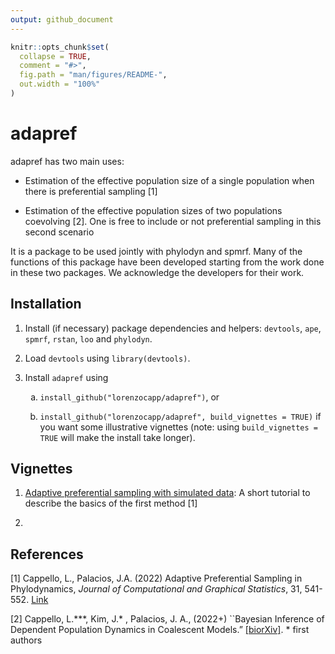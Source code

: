 ```yaml
---
output: github_document
---
```


<!-- README.md is generated from README.Rmd. Please edit that file -->

```r
knitr::opts_chunk$set(
  collapse = TRUE,
  comment = "#>",
  fig.path = "man/figures/README-",
  out.width = "100%"
)
```

# adapref

<!-- badges: start -->
<!-- badges: end -->

adapref has two main uses: 

- Estimation of the effective population size of a single population when there is preferential sampling [1]

- Estimation of the effective population sizes of two populations coevolving [2]. One is free to include or not preferential sampling in this second scenario

It is a package to be used jointly with phylodyn and spmrf. Many of the functions of this package have been developed starting from the work done in these two packages. We acknowledge the developers for their work. 

## Installation

1. Install (if necessary) package dependencies and helpers: `devtools`, `ape`, `spmrf`, `rstan`, `loo` and `phylodyn`.

2. Load `devtools` using `library(devtools)`.

3. Install `adapref` using

    a. `install_github("lorenzocapp/adapref")`, or

    b. `install_github("lorenzocapp/adapref", build_vignettes = TRUE)` if you want some illustrative vignettes (note: using `build_vignettes = TRUE` will make the install take longer).

## Vignettes

1. [Adaptive preferential sampling with simulated data](https://github.com/lorenzocapp/adapref/blob/master/vignettes/adapref_intro.Rmd): A short tutorial to describe the basics of the first method [1]

2. 

## References

[1] Cappello, L., Palacios, J.A. (2022) Adaptive Preferential Sampling in Phylodynamics, *Journal of Computational and Graphical Statistics*, 31, 541-552. [Link](https://www.tandfonline.com/doi/full/10.1080/10618600.2021.1987256)

[2] Cappello, L.**\*,  Kim, J.\* , Palacios, J. A., (2022+) ``Bayesian Inference of Dependent Population Dynamics in Coalescent Models." [\[biorXiv\]](https://www.biorxiv.org/content/10.1101/2022.05.22.492976v1). \* first authors
